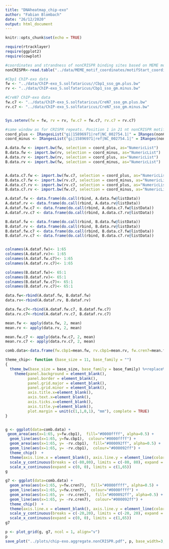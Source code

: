```yaml
---
title: "DNAheatmap_chip-exo"
author: "Fabian Blombach"
date: "26/12/2020"
output: html_document
---
```


```r
knitr::opts_chunk$set(echo = TRUE)

require(rtracklayer)
require(ggplot2)
require(cowplot)

#coordinates and strandness of nonCRISPR binding sites based on MEME motif
nonCRISPR<-read.table("../data/MEME_motif_coordinates/motifStart_coordinates_SsoP2.bed")

#Cbp1 ChIP-exo data
fw <- "../data/ChIP-exo_S.solfataricus//Cbp1_sso_gm.plus.bw"
rv <- "../data/ChIP-exo_S.solfataricus/Cbp1_sso_gm.minus.bw"

#CreN7 ChIP-exo data
fw.c7 <- "../data/ChIP-exo_S.solfataricus/CreN7_sso_gm.plus.bw"
rv.c7 <- "../data/ChIP-exo_S.solfataricus/CreN7_sso_gm.minus.bw"


Sys.setenv(fw = fw, rv = rv, fw.c7 = fw.c7, rv.c7 = rv.c7)
```

```r
#same window as for CRISPR repeats. Position 1 in 21 nt nonCRISPR motif corresponds to position 5 in CRISPR AB repeats
coord_plus <- IRangesList("gi|15896971|ref|NC_002754.1|" = IRanges(nonCRISPR$V3[nonCRISPR$V6 == "+"] -24, width=65))
coord_minus <- IRangesList("gi|15896971|ref|NC_002754.1|" = IRanges(nonCRISPR$V3[nonCRISPR$V6 == "-"] -40, width=65))
```

```r
A.data.fw <- import.bw(fw, selection = coord_plus, as="NumericList")
B.data.fw <- import.bw(rv, selection = coord_minus, as="NumericList")
A.data.rv <- import.bw(rv, selection = coord_plus, as="NumericList")
B.data.rv <- import.bw(fw, selection = coord_minus, as="NumericList")


A.data.c7.fw <- import.bw(fw.c7, selection = coord_plus, as="NumericList")
B.data.c7.fw <- import.bw(rv.c7, selection = coord_minus, as="NumericList")
A.data.c7.rv <- import.bw(rv.c7, selection = coord_plus, as="NumericList")
B.data.c7.rv <- import.bw(fw.c7, selection = coord_minus, as="NumericList")
```

```r
A.dataf.fw <- data.frame(do.call(rbind, A.data.fw@listData))
A.dataf.rv <- data.frame(do.call(rbind, A.data.rv@listData))
A.dataf.fw.c7 <- data.frame(do.call(rbind, A.data.c7.fw@listData))
A.dataf.rv.c7 <- data.frame(do.call(rbind, A.data.c7.rv@listData))

B.dataf.fw <- data.frame(do.call(rbind, B.data.fw@listData))
B.dataf.rv <- data.frame(do.call(rbind, B.data.rv@listData))
B.dataf.fw.c7 <- data.frame(do.call(rbind, B.data.c7.fw@listData))
B.dataf.rv.c7 <- data.frame(do.call(rbind, B.data.c7.rv@listData))


colnames(A.dataf.fw)<- 1:65
colnames(A.dataf.rv)<- 1:65
colnames(A.dataf.fw.c7)<- 1:65
colnames(A.dataf.rv.c7)<- 1:65

colnames(B.dataf.fw)<- 65:1
colnames(B.dataf.rv)<- 65:1
colnames(B.dataf.fw.c7)<- 65:1
colnames(B.dataf.rv.c7)<- 65:1

```

```r
data.fw<-rbind(A.dataf.fw, B.dataf.fw)
data.rv<-rbind(A.dataf.rv, B.dataf.rv)

data.fw.c7<-rbind(A.dataf.fw.c7, B.dataf.fw.c7)
data.rv.c7<-rbind(A.dataf.rv.c7, B.dataf.rv.c7)
```



```r

mean.fw <- apply(data.fw, 2, mean)
mean.rv <- apply(data.rv, 2, mean)

mean.fw.c7 <- apply(data.fw.c7, 2, mean)
mean.rv.c7 <- apply(data.rv.c7, 2, mean)

comb.data<-data.frame(fw.cbp1=mean.fw, rv.cbp1=mean.rv, fw.cren7=mean.fw.c7, rv.cren7=mean.rv.c7)
```

```r
theme_chip<- function (base_size = 11, base_family = "") 
{
  theme_bw(base_size = base_size, base_family = base_family) %+replace% 
    theme(panel.background = element_blank(), 
          panel.border = element_blank(), 
          panel.grid.major = element_blank(), 
          panel.grid.minor = element_blank(), 
          axis.title.x=element_blank(), 
          axis.text.x=element_blank(), 
          axis.ticks.x=element_blank(),
          axis.title.y=element_blank(), 
          plot.margin = unit(c(1,1,0,1), "mm"), complete = TRUE)
}


g <- ggplot(data=comb.data) + 
 geom_area(aes(x=1:65, y=fw.cbp1),  fill="#0000ffff", alpha=0.5) + 
  geom_line(aes(x=1:65, y=fw.cbp1),  colour="#0000ffff") +
  geom_area(aes(x=1:65, y= -rv.cbp1),  fill="#000092ff", alpha=0.5) + 
  geom_line(aes(x=1:65, y= -rv.cbp1),  colour="#000092ff") +
  theme_chip()  +
  theme(axis.line.x = element_blank(), axis.line.y = element_line(color="black", size = 0.5)) +
  scale_y_continuous(breaks = c(-80,80), limits = c(-80, 80), expand = c(0, 0), position="right") +
  scale_x_continuous(expand = c(0, 0), limits = c(1,65))
g

g7 <- ggplot(data=comb.data) + 
  geom_area(aes(x=1:65, y=fw.cren7),  fill="#0000ffff", alpha=0.5) + 
  geom_line(aes(x=1:65, y=fw.cren7),  colour="#0000ffff") +
  geom_area(aes(x=1:65, y= -rv.cren7),  fill="#000092ff", alpha=0.5) + 
  geom_line(aes(x=1:65, y= -rv.cren7),  colour="#000092ff") +
  theme_chip()  +
  theme(axis.line.x = element_blank(), axis.line.y = element_line(color="black", size = 0.5)) +
  scale_y_continuous(breaks = c(-20,20), limits = c(-20, 20), expand = c(0, 0), position="right") +
  scale_x_continuous(expand = c(0, 0), limits = c(1,65))
g7

p <- plot_grid(g, g7, ncol = 1, align="v")
p
save_plot("../plots/chip-exo.aggregate.nonCRISPR.pdf", p, base_width=3, base_height=4)
```

